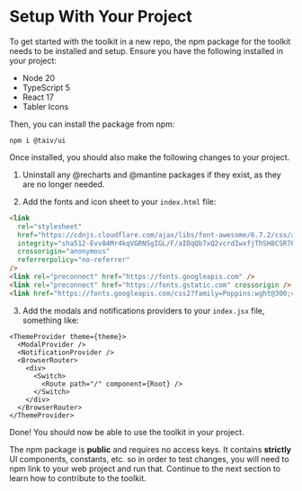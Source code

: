 
<Meta title="Getting Started/Setup With Your Project" />

# Setup With Your Project

To get started with the toolkit in a new repo, the npm package for the toolkit needs to be installed and setup. Ensure you have the following installed in your project:

- Node 20
- TypeScript 5
- React 17
- Tabler Icons

Then, you can install the package from npm:

```tsx
npm i @taiv/ui
```

Once installed, you should also make the following changes to your project.

1. Uninstall any @recharts and @mantine packages if they exist, as they are no longer needed.

2. Add the fonts and icon sheet to your `index.html` file:

```html
<link
  rel="stylesheet"
  href="https://cdnjs.cloudflare.com/ajax/libs/font-awesome/6.7.2/css/all.min.css"
  integrity="sha512-Evv84Mr4kqVGRNSgIGL/F/aIDqQb7xQ2vcrdIwxfjThSH8CSR7PBEakCr51Ck+w+/U6swU2Im1vVX0SVk9ABhg=="
  crossorigin="anonymous"
  referrerpolicy="no-referrer"
/>
<link rel="preconnect" href="https://fonts.googleapis.com" />
<link rel="preconnect" href="https://fonts.gstatic.com" crossorigin />
<link href="https://fonts.googleapis.com/css2?family=Poppins:wght@300;400;500;600;700&display=swap" rel="stylesheet" />
```

3. Add the modals and notifications providers to your `index.jsx` file, something like:

```tsx
<ThemeProvider theme={theme}>
  <ModalProvider />
  <NotificationProvider />
  <BrowserRouter>
    <div>
      <Switch>
        <Route path="/" component={Root} />
      </Switch>
    </div>
  </BrowserRouter>
</ThemeProvider>
```

Done! You should now be able to use the toolkit in your project.

The npm package is **public** and requires no access keys. It contains **strictly** UI components, constants, etc. so in order to test changes, you will need to npm link to your web project and run that. Continue to the next section to learn how to contribute to the toolkit.
